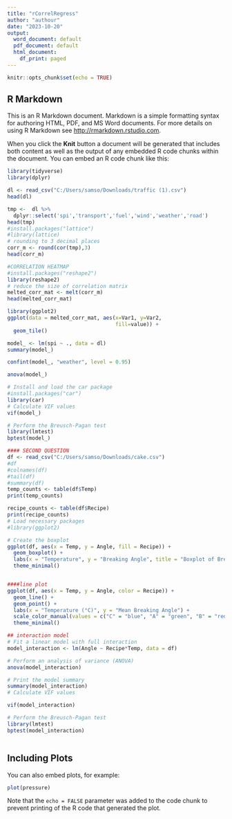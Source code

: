 ```yaml
---
title: "rCorrelRegress"
author: "authour"
date: "2023-10-20"
output:
  word_document: default
  pdf_document: default
  html_document:
    df_print: paged
---
```


```r
knitr::opts_chunk$set(echo = TRUE)
```

## R Markdown

This is an R Markdown document. Markdown is a simple formatting syntax for authoring HTML, PDF, and MS Word documents. For more details on using R Markdown see <http://rmarkdown.rstudio.com>.

When you click the **Knit** button a document will be generated that includes both content as well as the output of any embedded R code chunks within the document. You can embed an R code chunk like this:

```r
library(tidyverse)
library(dplyr)

dl <- read_csv("C:/Users/samso/Downloads/traffic (1).csv")
head(dl)


```

```r
tmp <-  dl %>% 
  dplyr::select('spi','transport','fuel','wind','weather','road')
head(tmp)
#install.packages("lattice")
#library(lattice)
# rounding to 3 decimal places
corr_m <- round(cor(tmp),3) 
head(corr_m)  
```

```r
#CORRELATION HEATMAP
#install.packages("reshape2")
library(reshape2)
# reduce the size of correlation matrix
melted_corr_mat <- melt(corr_m)
head(melted_corr_mat)

library(ggplot2)
ggplot(data = melted_corr_mat, aes(x=Var1, y=Var2,
                                   fill=value)) +
  geom_tile()

```


```r
model_ <- lm(spi ~ ., data = dl)
summary(model_)
```

```r
confint(model_, "weather", level = 0.95)

```


```r
anova(model_)

```



```r
# Install and load the car package
#install.packages("car")
library(car)
# Calculate VIF values
vif(model_)
```


```r
# Perform the Breusch-Pagan test
library(lmtest)
bptest(model_)

```


```r
#### SECOND QUESTION
df <- read_csv("C:/Users/samso/Downloads/cake.csv")
#df
#colnames(df)
#tail(df)
#summary(df)
temp_counts <- table(df$Temp)
print(temp_counts)
```



```r
recipe_counts <- table(df$Recipe)
print(recipe_counts)
# Load necessary packages
#library(ggplot2)
```


```r
# Create the boxplot
ggplot(df, aes(x = Temp, y = Angle, fill = Recipe)) +
  geom_boxplot() +
  labs(x = "Temperature", y = "Breaking Angle", title = "Boxplot of Breaking Angle") +
  theme_minimal()
```


```r

```
```r
####line plot
ggplot(df, aes(x = Temp, y = Angle, color = Recipe)) + 
  geom_line() +
  geom_point() +
  labs(x = "Temperature (°C)", y = "Mean Breaking Angle") +
  scale_color_manual(values = c("C" = "blue", "A" = "green", "B" = "red")) +
  theme_minimal()
```


```r
## interaction model
# Fit a linear model with full interaction
model_interaction <- lm(Angle ~ Recipe*Temp, data = df)

# Perform an analysis of variance (ANOVA)
anova(model_interaction)
```


```r
# Print the model summary
summary(model_interaction)
# Calculate VIF values
```


```r
vif(model_interaction)

```


```r
# Perform the Breusch-Pagan test
library(lmtest)
bptest(model_interaction)

```


```r

```


 
## Including Plots

You can also embed plots, for example:

```r
plot(pressure)
```

Note that the `echo = FALSE` parameter was added to the code chunk to prevent printing of the R code that generated the plot.
